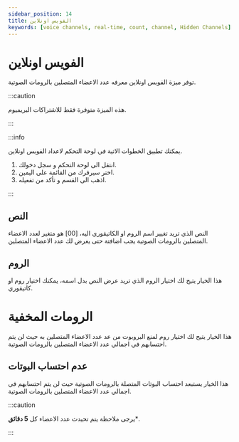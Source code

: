 ```yaml
---
sidebar_position: 14
title: الفويس اونلاين 
keywords: [voice channels, real-time, count, channel, Hidden Channels] 
---
```



# الفويس اونلاين 

توفر ميزة الفويس اونلاين معرفه عدد الاعضاء المتصلين بالرومات الصوتية.

:::caution 

هذه الميزة متوفرة فقط للاشتراكات البريميوم.

:::

:::info


يمكنك تطبيق الخطوات الاتية في لوحة التحكم لاعداد الفويس اونلاين.

1. انتقل الى لوحة التحكم و سجل دخولك. 
2. اختر سيرفرك من القائمة على اليمين.
3. اذهب الى القسم و تأكد من تفعيله. 

:::

## النص

النص الذي تريد تغيير اسم الروم او الكاتيقوري اليه، [00] هو متغير لعدد الاعضاء المتصلين بالرومات الصوتية يجب اضافتة حتى يعرض لك عدد الاعضاء المتصلين.

## الروم

هذا الخيار يتيح لك اختيار الروم الذي تريد عرض النص بدل اسمه، يمكنك اختيار روم او كاتيقوري. 

# الرومات المخفية

هذا الخيار يتيح لك اختيار روم لمنع البروبوت من عد عدد الاعضاء المتصلين به حيث لن يتم احتسابهم في اجمالي عدد الاعضاء المتصلين بالرومات الصوتية.

## عدم احتساب البوتات

هذا الخيار يستبعد احتساب البوتات المتصلة بالرومات الصوتية حيث لن يتم احتسابهم في اجمالي عدد الاعضاء المتصلين بالرومات الصوتية.

:::caution 

يرجى ملاحظة يتم تحيدث عدد الاعضاء كل **5 دقائق***.

:::
